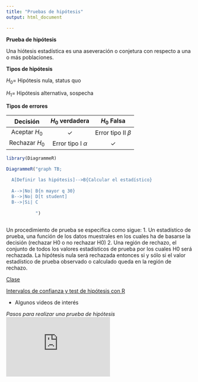```yaml
---
title: "Pruebas de hipótesis"
output: html_document

---
```


**Prueba de hipótesis**

Una hiótesis estadística es una aseveración o conjetura con respecto a una o más poblaciones.


**Tipos de hipótesis**



$H_0$= Hipótesis nula, status quo



$H_1$= Hipótesis alternativa, sospecha




**Tipos de errores**

|Decisión|$H_0$ verdadera|$H_0$ Falsa|
|:------:|:-------------:|:---------:|
|Aceptar $H_0$|$\checkmark$| Error tipo II $\beta$|
|Rechazar $H_0$|Error tipo I $\alpha$|$\checkmark$|


```r
library(DiagrammeR)

DiagrammeR("graph TB;
  
  A[Definir las hipótesis]-->B{Calcular el estadístico}
  
  A-->|No| B{n mayor q 30}
  B-->|No| D[t student]
  B-->|Si| C
  
           ")
            
```


Un procedimiento de prueba se especifica como sigue:
1. Un estadístico de prueba, una función de los datos muestrales en los cuales ha de
basarse la decisión (rechazar H0 o no rechazar H0)
2. Una región de rechazo, el conjunto de todos los valores estadísticos de prueba por
los cuales H0 será rechazada.
La hipótesis nula será rechazada entonces si y sólo si el valor estadístico de prueba
observado o calculado queda en la región de rechazo.



[Clase](https://github.com/estadisticaITM/estadisticaITM.github.io/blob/master/pruebas%20de%20hip%C3%B3tesis%20JTG.pdf)  

[Intervalos de confianza y test de hipótesis con R](https://github.com/estadisticaITM/estadisticaITM.github.io/blob/master/INTERVALOS%20DE%20CONFIANZA%20Y%20TEST%20DE%20HIPOTESIS%20CON%20R.pdf)

- Algunos videos de interés

*Pasos para realizar una prueba de hipótesis*
<iframe width="280" height="160" src="https://www.youtube.com/embed/zP6JsuHm9Hg?list=RDCMUCMLQ_dQirjjwPjR8skwX3gA" title="YouTube video player" frameborder="0" allow="accelerometer; autoplay; clipboard-write; encrypted-media; gyroscope; picture-in-picture" allowfullscreen></iframe>

